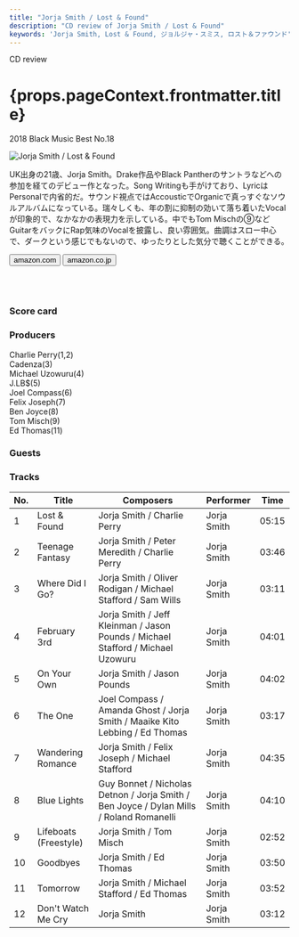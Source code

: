 ```yaml
---
title: "Jorja Smith / Lost & Found"
description: "CD review of Jorja Smith / Lost & Found"
keywords: 'Jorja Smith, Lost & Found, ジョルジャ・スミス, ロスト＆ファウンド'
---
```




<p className="largeP">CD review</p>
<h1 className="h1--no--margin">{props.pageContext.frontmatter.title}</h1>
<p className="largeP"><Link to="/best50/2018/">2018 Black Music Best No.18</Link></p>

<Row  className="image-card-group">
	<Column colMd={"4"} colLg={"4"} noGutterMdLeft="">
       <ImageCard>

![Jorja Smith / Lost & Found](../../images/cd/jorjasmith1L.jpg) 

</ImageCard>
	</Column>
	<Column colMd={"8"} colLg={"8"} noGutterMdLeft="">
	<p>
	UK出身の21歳、Jorja Smith。Drake作品やBlack Pantherのサントラなどへの参加を経てのデビュー作となった。Song Writingも手がけており、LyricはPersonalで内省的だ。サウンド視点ではAccousticでOrganicで真っすぐなソウルアルバムになっている。瑞々しくも、年の割に抑制の効いて落ち着いたVocalが印象的で、なかなかの表現力を示している。中でもTom Mischの⑨などGuitarをバックにRap気味のVocalを披露し、良い雰囲気。曲調はスロー中心で、ダークという感じでもないので、ゆったりとした気分で聴くことができる。
	</p>
	<div>
	  <Button href="https://amzn.to/2AaiAl8" kind="primary" size="small" renderIcon={ArrowUpRight24}>
      amazon.com
      </Button>
      <Button href="https://amzn.to/31sE5sD" kind="secondary" size="small" renderIcon={ArrowUpRight24}>
      amazon.co.jp
      </Button>
	</div>
	<a style="display:inline-block;overflow:hidden;background:url(https://linkmaker.itunes.apple.com/ja-jp/lockup.svg?releaseDate=2018-06-08&kind=album&bubble=apple_music&style=mono-black) no-repeat;width:180px;height:45px;" href="https://geo.music.apple.com/jp/album/lost-found/1373567754?mt=1&app=music&ls=1&at=11lcug"></a>
	<a style="display:inline-block;overflow:hidden;background:url(https://linkmaker.itunes.apple.com/ja-jp/badge-lrg.svg?releaseDate=2018-06-08&kind=album&bubble=itunes_music) no-repeat;width:140px;height:45px;" href="https://geo.music.apple.com/jp/album/lost-found/1373567754?app=itunes&at=11lcug"></a>
	</Column>
</Row>
<Row >
	<Column colMd={"4"} colLg={"4"} noGutterMdLeft="">
<div>
    <h3>Score card</h3>
	<SliderJS1 value="5" />
    <SliderJS2 value="2" />
	<SliderJS3 value="1" />
    <SliderJS4 value="9" />
</div>
</Column>
<Column colMd={"8"} colLg={"8"} noGutterMdLeft="">
<div>
<h3>Producers</h3>
<p>
Charlie Perry(1,2)
<br/>Cadenza(3)
<br/>Michael Uzowuru(4)
<br/>J.LB$(5)
<br/>Joel Compass(6)
<br/>Felix Joseph(7)
<br/>Ben Joyce(8)
<br/>Tom Misch(9)
<br/>Ed Thomas(11)
</p>
<h3>Guests</h3>
<p>
</p>
</div>
</Column>
</Row>

<h3>Tracks</h3>

| No. |	 Title                |	 Composers                                                                             	| Performer   |	 Time |
| --- |	--------------------- | --------------------------------------------------------------------------------------- | ----------- |	----- |
| 1	  |	Lost & Found          | Jorja Smith / Charlie Perry                                                            	| Jorja Smith |	05:15 |
| 2	  |	Teenage Fantasy       | Jorja Smith / Peter Meredith / Charlie Perry                                           	| Jorja Smith |	03:46 |
| 3	  |	Where Did I Go?       | Jorja Smith / Oliver Rodigan / Michael Stafford / Sam Wills                            	| Jorja Smith |	03:11 |
| 4	  |	February 3rd          | Jorja Smith / Jeff Kleinman / Jason Pounds / Michael Stafford / Michael Uzowuru        	| Jorja Smith |	04:01 |
| 5	  |	On Your Own           | Jorja Smith / Jason Pounds                                                             	| Jorja Smith |	04:02 |
| 6	  |	The One               | Joel Compass / Amanda Ghost / Jorja Smith / Maaike Kito Lebbing / Ed Thomas            	| Jorja Smith |	03:17 |
| 7	  |	Wandering Romance     | Jorja Smith / Felix Joseph / Michael Stafford                                          	| Jorja Smith |	04:35 |
| 8	  |	Blue Lights           | Guy Bonnet / Nicholas Detnon / Jorja Smith / Ben Joyce / Dylan Mills / Roland Romanelli	| Jorja Smith |	04:10 |
| 9	  |	Lifeboats (Freestyle) | Jorja Smith / Tom Misch                                                                	| Jorja Smith |	02:52 |
| 10  |	Goodbyes              | Jorja Smith / Ed Thomas                                                                	| Jorja Smith |	03:50 |
| 11  |	Tomorrow              | Jorja Smith / Michael Stafford / Ed Thomas                                             	| Jorja Smith |	03:52 |
| 12  |	Don't Watch Me Cry    | Jorja Smith                                                                            	| Jorja Smith |	03:12 |
